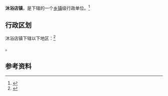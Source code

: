 {{中国乡级行政区|37/06/82/101/000}}

'''沐浴店镇'''，是{{PRC admin/fullname|37/06/82/101/000|3}}下辖的一个[[乡镇|乡镇]]级行政单位。<ref>{{PRC admin/ref sgc|{{PRC admin/parent|37/06/82/101/000}}}}</ref>

== 行政区划 ==

沐浴店镇下辖以下地区：<ref>{{PRC admin/ref sgc|37/06/82/101/000}}</ref>

{{PRC admin/children|37/06/82/101/000}}。

== 参考资料 ==

{{reflist}}

{{行政区划小作品}}
{{PRC admin/navcat|37/06/82/101/000}}